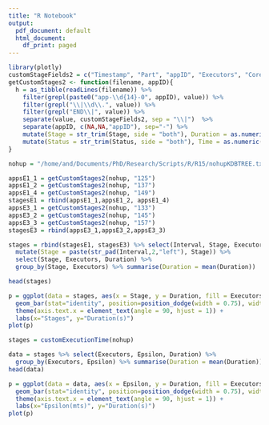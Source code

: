 ```yaml
---
title: "R Notebook"
output:
  pdf_document: default
  html_document:
    df_print: paged
---
```


```r
library(plotly)
customStageFields2 = c("Timestamp", "Part", "appID", "Executors", "Cores", "Status", "Time", "Stage", "Duration", "Load", "Interval")
getCustomStages2 <- function(filename, appID){
  h = as_tibble(readLines(filename)) %>%
    filter(grepl(paste0("app-\\d{14}-0", appID), value)) %>%
    filter(grepl("\\|\\d\\.", value)) %>%
    filter(grepl("END\\|", value)) %>%
    separate(value, customStageFields2, sep = "\\|")  %>%
    separate(appID, c(NA,NA,"appID"), sep="-") %>%
    mutate(Stage = str_trim(Stage, side = "both"), Duration = as.numeric(Duration), Load = as.numeric(Load)) %>%
    mutate(Status = str_trim(Status, side = "both"), Time = as.numeric(Time))
}

nohup = "/home/and/Documents/PhD/Research/Scripts/R/R15/nohupKDBTREE.txt"

appsE1_1 = getCustomStages2(nohup, "125")
appsE1_2 = getCustomStages2(nohup, "137")
appsE1_4 = getCustomStages2(nohup, "149")
stagesE1 = rbind(appsE1_1,appsE1_2, appsE1_4)
appsE3_1 = getCustomStages2(nohup, "133")
appsE3_2 = getCustomStages2(nohup, "145")
appsE3_3 = getCustomStages2(nohup, "157")
stagesE3 = rbind(appsE3_1,appsE3_2,appsE3_3)
```


```r
stages = rbind(stagesE1, stagesE3) %>% select(Interval, Stage, Executors, Duration) %>%
  mutate(Stage = paste(str_pad(Interval,2,"left"), Stage)) %>%
  select(Stage, Executors, Duration) %>%
  group_by(Stage, Executors) %>% summarise(Duration = mean(Duration))

head(stages)

```

```r
p = ggplot(data = stages, aes(x = Stage, y = Duration, fill = Executors)) +
  geom_bar(stat="identity", position=position_dodge(width = 0.75), width = 0.7) + 
  theme(axis.text.x = element_text(angle = 90, hjust = 1)) +
  labs(x="Stages", y="Duration(s)")
plot(p)
```


```r
stages = customExecutionTime(nohup)

data = stages %>% select(Executors, Epsilon, Duration) %>%
  group_by(Executors, Epsilon) %>% summarise(Duration = mean(Duration))
head(data)
```

```r
p = ggplot(data = data, aes(x = Epsilon, y = Duration, fill = Executors)) +
  geom_bar(stat="identity", position=position_dodge(width = 0.75), width = 0.7) + 
  theme(axis.text.x = element_text(angle = 90, hjust = 1)) +
  labs(x="Epsilon(mts)", y="Duration(s)")
plot(p)
```